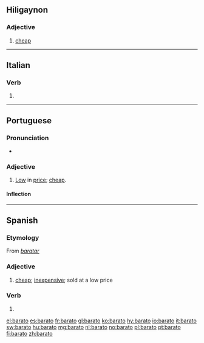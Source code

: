 {{also|Barato}}
==Hiligaynon==

===Adjective===
{{hil-adj|baráto}}

# [[cheap]] 

----

==Italian==

===Verb===
{{it-pp|barat}}

# {{past participle of|[[barare#Italian|barare]]|lang=Italian}}

----

==Portuguese==

===Pronunciation===
* {{audio|Pt barato.ogg|Audio}}

===Adjective===
{{pt-adj|barat|o}}

# [[low|Low]] in [[price]]; [[cheap]].

====Inflection====
{{pt-adj infl|barat|o}}

----

==Spanish==

===Etymology===
From ''[[baratar]]''

===Adjective===
{{es-adj|f=barata}}

# [[cheap]]; [[inexpensive]]; sold at a low price

===Verb===
{{es-verb-form|baratar}}
 
# {{es-verb form of|ending=ar|mood=indicative|tense=present|pers=1|number=singular|[[baratar]]}}

[[el:barato]]
[[es:barato]]
[[fr:barato]]
[[gl:barato]]
[[ko:barato]]
[[hy:barato]]
[[io:barato]]
[[it:barato]]
[[sw:barato]]
[[hu:barato]]
[[mg:barato]]
[[nl:barato]]
[[no:barato]]
[[pl:barato]]
[[pt:barato]]
[[fi:barato]]
[[zh:barato]]